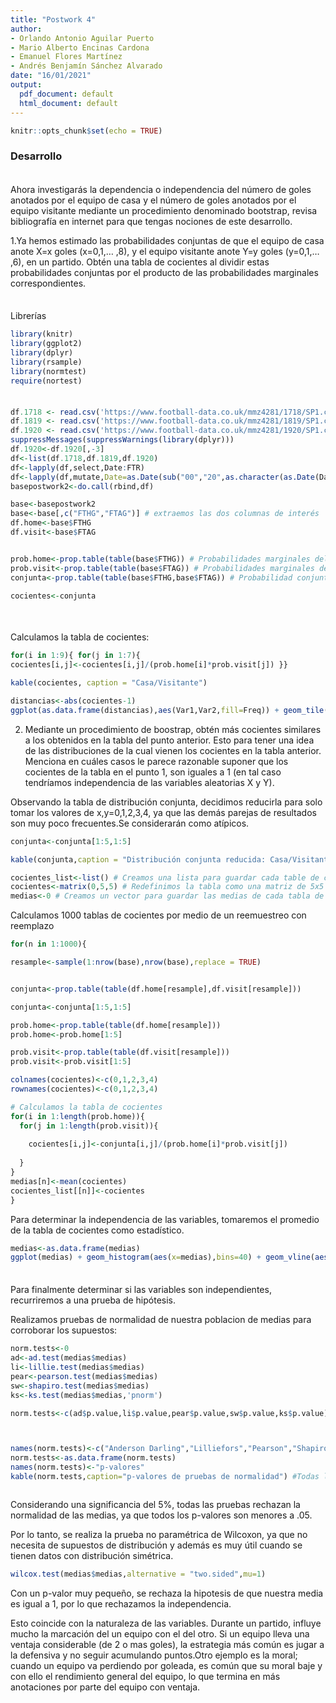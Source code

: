 ```yaml
---
title: "Postwork 4"
author:
- Orlando Antonio Aguilar Puerto
- Mario Alberto Encinas Cardona
- Emanuel Flores Martínez
- Andrés Benjamín Sánchez Alvarado
date: "16/01/2021"
output:
  pdf_document: default
  html_document: default
---
```


```r
knitr::opts_chunk$set(echo = TRUE)
```
### Desarrollo

<div style="margin-bottom:35px;">
</div>

Ahora investigarás la dependencia o independencia del número de goles anotados por el equipo de casa y el número de goles anotados por el equipo visitante mediante un procedimiento denominado bootstrap, revisa bibliografía en internet para que tengas nociones de este desarrollo.

1.Ya hemos estimado las probabilidades conjuntas de que el equipo de casa anote X=x goles (x=0,1,... ,8), y el equipo visitante anote Y=y goles (y=0,1,... ,6), en un partido. Obtén una tabla de cocientes al dividir estas probabilidades conjuntas por el producto de las probabilidades marginales correspondientes.

<div style="margin-bottom:35px;">
</div>

Librerías
```r
library(knitr)
library(ggplot2)
library(dplyr)
library(rsample)
library(normtest)
require(nortest)

```
<div style="margin-bottom:35px;">
</div>


```r
df.1718 <- read.csv('https://www.football-data.co.uk/mmz4281/1718/SP1.csv')
df.1819 <- read.csv('https://www.football-data.co.uk/mmz4281/1819/SP1.csv')
df.1920 <- read.csv('https://www.football-data.co.uk/mmz4281/1920/SP1.csv')
suppressMessages(suppressWarnings(library(dplyr)))
df.1920<-df.1920[,-3]
df<-list(df.1718,df.1819,df.1920)
df<-lapply(df,select,Date:FTR)
df<-lapply(df,mutate,Date=as.Date(sub("00","20",as.character(as.Date(Date,format="%d/%m/%Y")))))
basepostwork2<-do.call(rbind,df)

```


```r
base<-basepostwork2
base<-base[,c("FTHG","FTAG")] # extraemos las dos columnas de interés
df.home<-base$FTHG
df.visit<-base$FTAG


prob.home<-prop.table(table(base$FTHG)) # Probabilidades marginales del equipo de casa
prob.visit<-prop.table(table(base$FTAG)) # Probabilidades marginales del equipo visitante.
conjunta<-prop.table(table(base$FTHG,base$FTAG)) # Probabilidad conjunta 

cocientes<-conjunta

```

<div style="margin-bottom:50px;">
</div>

Calculamos la tabla de cocientes:


```r
for(i in 1:9){ for(j in 1:7){
cocientes[i,j]<-cocientes[i,j]/(prob.home[i]*prob.visit[j]) }}


```
```r
kable(cocientes, caption = "Casa/Visitante")
```



```r
distancias<-abs(cocientes-1)
ggplot(as.data.frame(distancias),aes(Var1,Var2,fill=Freq)) + geom_tile() + labs(fill="Diferencia", caption = "Heatmap de diferencias absolutas entre cocientes y 1; entre más obscuro más cercano a 1",x="Casa",y="Visitante")
```

2. Mediante un procedimiento de boostrap, obtén más cocientes similares a los obtenidos en la tabla del punto anterior. Esto para tener una idea de las distribuciones de la cual vienen los cocientes en la tabla anterior. Menciona en cuáles casos le parece razonable suponer que los cocientes de la tabla en el punto 1, son iguales a 1 (en tal caso tendríamos independencia de las variables aleatorias X y Y).


Observando la tabla de distribución conjunta, decidimos reducirla para solo tomar los valores de x,y=0,1,2,3,4, ya que las demás parejas de resultados son muy poco frecuentes.Se considerarán como atípicos.

```r
conjunta<-conjunta[1:5,1:5]

```

```r
kable(conjunta,caption = "Distribución conjunta reducida: Casa/Visitante")
```


```r
cocientes_list<-list() # Creamos una lista para guardar cada table de cocientes.
cocientes<-matrix(0,5,5) # Redefinimos la tabla como una matriz de 5x5
medias<-0 # Creamos un vector para guardar las medias de cada tabla de cocientes.
```



Calculamos 1000 tablas de cocientes por medio de un reemuestreo con reemplazo
```r

for(n in 1:1000){

resample<-sample(1:nrow(base),nrow(base),replace = TRUE)


conjunta<-prop.table(table(df.home[resample],df.visit[resample]))

conjunta<-conjunta[1:5,1:5]

prob.home<-prop.table(table(df.home[resample]))
prob.home<-prob.home[1:5]

prob.visit<-prop.table(table(df.visit[resample]))
prob.visit<-prob.visit[1:5]

colnames(cocientes)<-c(0,1,2,3,4)
rownames(cocientes)<-c(0,1,2,3,4)

# Calculamos la tabla de cocientes
for(i in 1:length(prob.home)){
  for(j in 1:length(prob.visit)){
    
    cocientes[i,j]<-conjunta[i,j]/(prob.home[i]*prob.visit[j])
    
  }  
}
medias[n]<-mean(cocientes)
cocientes_list[[n]]<-cocientes
}

```



Para determinar la independencia de las variables, tomaremos el promedio de la tabla de cocientes como estadístico.

```r
medias<-as.data.frame(medias)
ggplot(medias) + geom_histogram(aes(x=medias),bins=40) + geom_vline(aes(xintercept = mean(medias),color="Media global"),linetype="dashed") + labs(title = "Distribución de medias de tablas cociente",x="Medias",y="Frecuencia")
```

<div style="margin-bottom:35px;">
</div>


Para finalmente determinar si las variables son independientes, recurriremos a una prueba de hipótesis.


Realizamos pruebas de normalidad de nuestra poblacion de medias para corroborar los supuestos:

```r
norm.tests<-0
ad<-ad.test(medias$medias)
li<-lillie.test(medias$medias)
pear<-pearson.test(medias$medias)
sw<-shapiro.test(medias$medias)
ks<-ks.test(medias$medias,'pnorm')

norm.tests<-c(ad$p.value,li$p.value,pear$p.value,sw$p.value,ks$p.value)



names(norm.tests)<-c("Anderson Darling","Lilliefors","Pearson","Shapiro'Wilks","Kolmogorov-Smirnof")
norm.tests<-as.data.frame(norm.tests)
names(norm.tests)<-"p-valores"
kable(norm.tests,caption="p-valores de pruebas de normalidad") #Todas las pruebas rechazan normalidad, ya que sus H0 es que las medias provienen de una distribución normal. Todos los pvalues<.05, lo cual rechaza normalidad
```

```r

```


Considerando una significancia del 5%, todas las pruebas rechazan la normalidad de las medias, ya que todos los p-valores son menores a .05.


Por lo tanto, se realiza la prueba no paramétrica de Wilcoxon, ya que no necesita de supuestos de distribución y además es muy útil cuando se tienen datos con distribución simétrica.

```r
wilcox.test(medias$medias,alternative = "two.sided",mu=1)
```

Con un p-valor muy pequeño, se rechaza la hipotesis de que nuestra media es igual a 1, por lo que rechazamos la independencia.

Esto coincide con la naturaleza de las variables. Durante un partido, influye mucho la marcación del un equipo con el del otro.
Si un equipo lleva una ventaja considerable (de 2 o mas goles), la estrategia más común es jugar a la defensiva y no seguir acumulando puntos.Otro ejemplo es la moral; cuando un equipo va perdiendo por goleada, es común que su moral baje y con ello el rendimiento general del equipo, lo que termina en más anotaciones por parte del equipo con ventaja.






